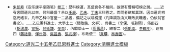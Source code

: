 {{Navbox
|name = 道光二十五年乙巳恩科殿試金榜
|title = 道光二十五年（[[1845年]]）乙巳恩科殿試金榜
|titlestyle = background-color:#FFD700;
|image =
|style = width:100%;text-align:center; 
|groupstyle = text-align:center; background-color:#FFD700;
|liststyle = text-align:center;
|state = {{{state<includeonly>|collapsed</includeonly>}}}
|group1 = 第一甲<br>賜進士及第<br>共3名
|list1 = '''[[蕭錦忠]]''' - '''[[金鶴清]]''' - '''[[吳福年]]'''

|group2 = 第二甲<br>賜進士出身<br>共98名
|list2 = [[鍾啓峋]] - [[周壽昌 (道光進士)|周壽昌]] - [[陳介祺]] - [[何桂芬]] - [[徐元勳]] - [[蔣志淳]] - [[馮琛|馮　琛]] - [[孫鼎臣]] - [[王憲成]] - [[李聯琇]]<br>[[張正椿]] - [[閻敬銘]] - [[童福承]] - [[陳敬簡]] - [[黃文奎]] - [[潘遵祁]] - [[皁保|皁　保]] - [[貢璜|貢　璜]] - [[沈炳垣 (海盐县)|沈炳垣]] - [[袁芳瑛]]<br>[[左瑛 (道光進士)|左　瑛]] - [[李國棠]] - [[楊翰|楊　翰]] - [[郭驥遠]] - [[孟培楨]] - [[胡瑞瀾]] - [[梁經先]] - [[郭印瑚]] - [[路璜|路　璜]] - [[王錫齡]]<br>[[劉書年]] - [[周士炳]] - [[黃廷綬]] - [[何秋濤]] - [[宜振|宜　振]] - [[張璐 (道光進士)|張　璐]] - [[章光斗]] - [[惲世臨]] - [[羅嘉福]] - [[馮栻|馮　栻]]<br>[[劉伯壎 (道光進士)|劉伯塤]] - [[蕭玉銓]] - [[李廷楷]] - [[趙炳堃]] - [[陳泰初]] - [[曹驊|曹　驊]] - [[沈錫慶]] - [[徐德周]] - [[高會嘉]] - [[呂序程]]<br>[[劉榮琪]] - [[顧駿|顧　駿]] - [[張和 (道光進士)|張　和]] - [[姚寶銘]] - [[尙慶潮]] - [[周輯瑞]] - [[王殿麟]] - [[高長紳]] - [[何廷謙]] - [[文起|文　起]]<br>[[蔡廷蘭]] - [[張守岱]] - [[胡澐|胡　澐]] - [[王榮第]] - [[夏家泰]] - [[鄭東華]] - [[李鶴年]] - [[朱德澐]] - [[蔡世佑]] - [[孫培金]]<br>[[李義得]] - [[吳昌壽]] - [[謝謙亨]] - [[林壽圖]] - [[鄭錫瀛]] - [[黃汝梅]] - [[封毓璋]] - [[王書勳]] - [[蔣超伯]] - [[趙桂芳]]<br>[[容文明]] - [[郭志融]] - [[孟傳金]] - [[李夢周]] - [[徐時樑]] - [[華定祁]] - [[任輝第]] - [[杜受履]] - [[朱鳳橒]] - [[潘桂|潘　桂]]<br>[[姚玉田]] - [[高倬 (清朝)|高　倬]] - [[劉興桓]] - [[閻海林]] -[[宗室定綸]]- [[林廷選]] - [[曹炳燮]] - [[張燦斗]]<span style="color: #FFFFFF;"> - －－－ - －－－</span>

|group3 = 第三甲<br>賜同進士出身<br>共116名
|list3 = [[奎章|奎　章]] - [[羅寶森]] - [[張觀鈞]] - [[趙東曙]] - [[陳應台]] - [[陳德詮]] - [[繆嘉穀]] - [[毛昶熙]] - [[華廷傑]] - [[王鍾溎]]<br>[[裕豐 (道光进士)|裕　豐]] - [[丁士元 (道光進士)|丁士元]] - [[宋維屏]] - [[恩隆|恩　隆]] - [[沈丙瑩]] - [[張敏行]] - [[楊子儀]] - [[張兆棟]] - [[李毓珍]] - [[高貢齡]]<br>[[文祥|文　祥]] - [[李維著]] - [[閻翥鵬]] - [[申逢吉]] - [[裘望洙]] - [[徐嵩生]] - [[陳廣德]] - [[黃光周]] - [[顧鴻逵]] - [[豐安|豐　安]]<br>[[楊照藜]] - [[李朝儀]] - [[梁汝弼]] - [[莫廷蕃]] - [[張大觀]] - [[郎應宿]] - [[張秉堃]] - [[于醇儒|-{于}-醇儒]] - [[張鍾彥]] - [[密雲路]]<br>[[文穎|文　穎]] - [[黃輔相]] - [[俞雲錦]] - [[池劍波]] - [[陳其晟]] - [[陳崑|陳　崑]] - [[謝邦鑑]] - [[祝祐|祝　祐]] - [[何栻|何　栻]] - [[呂式古]]<br>[[呂銓|呂　銓]] - [[楊本厚]] - [[朱枬|朱　枬]] - [[冷嘉植]] - [[宋炳文]] - [[黃廷瓚]] - [[朱國賓]] - [[李珣 (道光進士)|李　珣]] - [[韓一松]] - [[朱慶芬]]<br>[[鄭之鍾]] - [[莫熾|莫　熾]] - [[李成芳 (巴縣進士)|李成芳]] - [[謝蘭省]] - [[劉自清]] - [[徐鼒|徐　鼒]] - [[衞東陽]] - [[程培禮]] - [[許鳳翔]] - [[柏春|柏　春]]<br>[[仲孫樊]] - [[岳雲衢]] - [[邵啓元]] - [[王汝舟]] - [[周灝|周　灝]] - [[楊上達]] - [[張凱嵩]] - [[王贊襄]] - [[包煒|包　煒]] - [[鍾榮光]]<br>[[車汝震]] - [[潘毓瑞]] - [[王萬齡]] - [[施瓊芳]] - [[彭嘉寅]] - [[焦肇瀛]] - [[黃恩𩆩]] - [[劉體中]] - [[林澤芳]] - [[黃開泰]]<br>[[馬玉堂]] - [[任殿選]] - [[魏源_(清朝)|魏　源]] - [[成福 (道光進士)|成　福]] - [[饒褒甲]] - [[董炳章]] - [[唐守道]] - [[周仁壽]] - [[姚體儼]] - [[趙潤芳]]<br>[[黃士元]] - [[瑞存|瑞　存]] - [[王者詔]] - [[陳光前]] - [[賀莊|賀　莊]] - [[任秩五]] - [[胡啓文]] - [[吳冠庠]] - [[李國梓]] - [[宗室崇光|崇　光]]<br>[[張奮翼]] - [[陳汝峯]] - [[世昌|世　昌]] - [[曹紹曾]] - [[李重華 (道光進士)|李重華]] - [[葉廷杰]]<span style="color: #FFFFFF;"> - －－－ - －－－ - －－－ - －－－</span>
|belowstyle = text-align: center; background-color:#FFD700;
|below='''前一科：[[Template:道光二十四年甲辰科殿試金榜|道光二十四年甲辰科]]　'''·'''　後一科：[[Template:道光二十七年丁未科殿試金榜|道光二十七年丁未科]]'''<br>'''同科進士：[[Template:道光二十五年乙巳恩科繙譯進士金榜|道光二十五年乙巳繙譯恩科]]、[[Template:道光二十五年乙巳恩科武殿試金榜|道光二十五年乙巳武恩科]]'''
}}
[[Category:道光二十五年乙巳恩科進士]]
<noinclude>
[[Category:道光二十五年乙巳恩科進士| ]]
[[Category:清朝進士模板]]
*<small>[[朱彭寿]]《安乐康平室随笔》[[s:安樂康平室隨筆/卷3|卷三]]：歷科榜運，其盛衰各不相同，故諺有響榜啞榜之說。……近有客問道光以來，何科最盛？余以[[Template:道光十二年壬辰恩科殿試金榜|壬辰]]、[[Template:道光十五年乙未科殿試金榜|乙未]]、[[Template:道光二十七年丁未科殿試金榜|丁未]]三科答之，而問者欲知其詳。因自道光初迄光緒末，凡甲乙科中官至一二品者，備記之以覘榜運（凡降調及由文職改武職者，仍依前官書之）。……乙巳恩科進士，大學士二（[[閻敬銘]]、[[文祥]]），尚書二（[[皁保]]、[[毛昶熙]]），侍郎四（[[胡瑞瀾]]、[[宜振]]、[[何廷謙]]、[[奎章]]），內閣學士一（[[周壽昌]]），總督二（[[張凱嵩]]、[[李鶴年]]），巡撫四（[[蔣誌章]]、[[惲世臨]]、[[吳昌壽]]、[[張兆棟]]），布政使二（[[貢璜]]、[[林壽圖]]）。</small></noinclude>